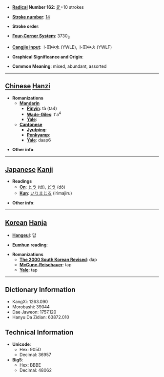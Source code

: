 * '''[[Wiktionary:Chinese radical index| Radical]] Number 162''': [[Wiktionary:Chinese radical index 辵|辵]]+10 strokes

* '''[[Wiktionary:Chinese total strokes index|Stroke number]]''': [[Wiktionary:Chinese total strokes index 14|14]]

* '''Stroke order''': 

* '''[[Wiktionary:Chinese four corner index|Four-Corner System]]''': 3730<sub>3</sub>

* '''[[Wiktionary:Chinese Cangjie index|Cangjie input]]''': 卜田中水 (YWLE), 卜田中火 (YWLF)

* '''Graphical Significance and Origin''': 

* '''Common Meaning''': mixed, abundant, assorted

----

== [[Chinese]] [[Hanzi]] ==

* '''Romanizations'''
** '''[[Mandarin]]'''
*** '''[[Pinyin]]''': tà (ta4)
*** '''[[Wade-Giles]]''': t'a<sup>4</sup>
*** '''[[Yale]]''': 
** '''[[Cantonese]]'''
*** '''[[Jyutping]]''':
*** '''[[Penkyamp]]''': 
*** '''[[Yale]]''': daap6

* '''Other info''': 

----

== [[Japanese]] [[Kanji]] ==

* '''Readings'''
** '''[[On]]''': [[とう]] (tō), [[どう]] (dō)
** '''[[Kun]]''': [[いりまじる]] (irimajiru)

* '''Other info''':  

----

== [[Korean]] [[Hanja]] ==

* '''[[Hangeul]]''': 답

* '''[[Eumhun]] reading''': 

* '''Romanizations'''
** '''[[The 2000 South Korean Revised Romanization|The 2000 South Korean Revised]]''': dap
** '''[[McCune-Reischauer]]''': tap
** '''[[Yale]]''': tap

----

== Dictionary Information ==

* KangXi: 1263.090
* Morobashi: 39044
* Dae Jaweon: 1757.120
* Hanyu Da Zidian: 63872.010

== Technical Information ==

* '''Unicode''':
** Hex: 905D
** Decimal: 36957
* '''Big5''':
** Hex: BBBE
** Decimal: 48062